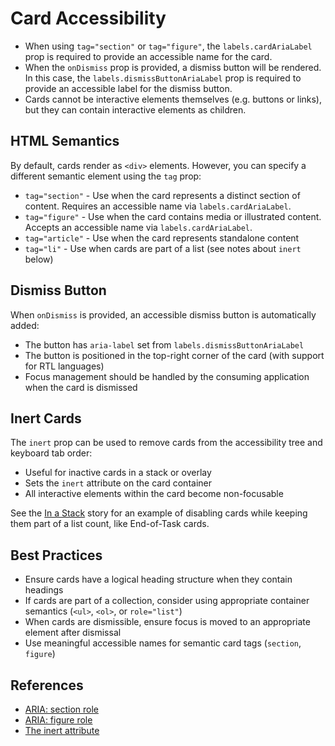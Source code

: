 
<Meta title="Packages / Card / Accessibility" />

# Card Accessibility

- When using `tag="section"` or `tag="figure"`, the `labels.cardAriaLabel` prop is required to provide an accessible name for the card.
- When the `onDismiss` prop is provided, a dismiss button will be rendered. In this case, the `labels.dismissButtonAriaLabel` prop is required to provide an accessible label for the dismiss button.
- Cards cannot be interactive elements themselves (e.g. buttons or links), but they can contain interactive elements as children.

## HTML Semantics

By default, cards render as `<div>` elements. However, you can specify a different semantic element using the `tag` prop:

- `tag="section"` - Use when the card represents a distinct section of content. Requires an accessible name via `labels.cardAriaLabel`.
- `tag="figure"` - Use when the card contains media or illustrated content. Accepts an accessible name via `labels.cardAriaLabel`.
- `tag="article"` - Use when the card represents standalone content
- `tag="li"` - Use when cards are part of a list (see notes about `inert` below)

## Dismiss Button

When `onDismiss` is provided, an accessible dismiss button is automatically added:

- The button has `aria-label` set from `labels.dismissButtonAriaLabel`
- The button is positioned in the top-right corner of the card (with support for RTL languages)
- Focus management should be handled by the consuming application when the card is dismissed

## Inert Cards

The `inert` prop can be used to remove cards from the accessibility tree and keyboard tab order:

- Useful for inactive cards in a stack or overlay
- Sets the `inert` attribute on the card container
- All interactive elements within the card become non-focusable

See the [In a Stack](./?path=/story/packages-card-card--in-a-stack) story for an example of disabling cards while keeping them part of a list count, like End-of-Task cards.

## Best Practices

- Ensure cards have a logical heading structure when they contain headings
- If cards are part of a collection, consider using appropriate container semantics (`<ul>`, `<ol>`, or `role="list"`)
- When cards are dismissible, ensure focus is moved to an appropriate element after dismissal
- Use meaningful accessible names for semantic card tags (`section`, `figure`)

## References

- [ARIA: section role](https://developer.mozilla.org/en-US/docs/Web/Accessibility/ARIA/Roles/section_role)
- [ARIA: figure role](https://developer.mozilla.org/en-US/docs/Web/Accessibility/ARIA/Roles/figure_role)
- [The inert attribute](https://developer.mozilla.org/en-US/docs/Web/API/HTMLElement/inert)